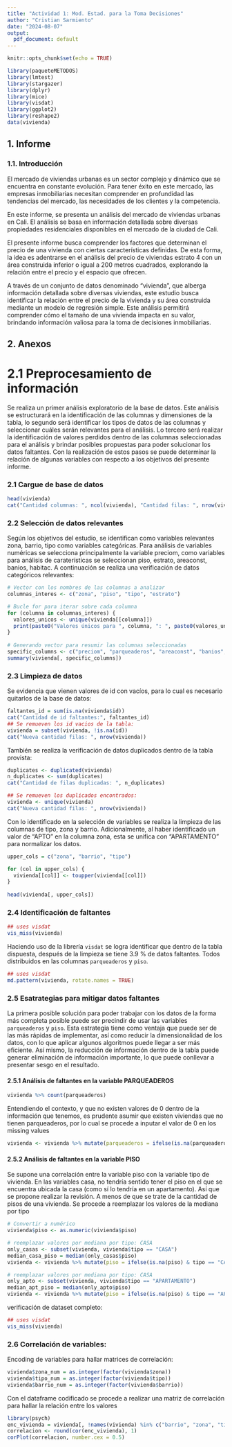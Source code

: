 ```yaml
---
title: "Actividad 1: Mod. Estad. para la Toma Decisiones"
author: "Cristian Sarmiento"
date: "2024-08-07"
output:
  pdf_document: default
---
```


```r
knitr::opts_chunk$set(echo = TRUE)
```

```r
library(paqueteMETODOS)
library(lmtest)
library(stargazer)
library(dplyr)
library(mice)
library(visdat)
library(ggplot2)
library(reshape2)
data(vivienda)
```

## 1. Informe

### 1.1. Introducción

El mercado de viviendas urbanas es un sector complejo y dinámico que se encuentra en constante evolución. Para tener éxito en este mercado, las empresas inmobiliarias necesitan comprender en profundidad las tendencias del mercado, las necesidades de los clientes y la competencia.

En este informe, se presenta un análisis del mercado de viviendas urbanas en Cali. El análisis se basa en información detallada sobre diversas propiedades residenciales disponibles en el mercado de la ciudad de Cali.

El presente informe busca comprender los factores que determinan el precio de una vivienda con ciertas características definidas. De esta forma, la idea es adentrarse en el análisis del precio de viviendas estrato 4 con un área construida inferior o igual a 200 metros cuadrados, explorando la relación entre el precio y el espacio que ofrecen.

A través de un conjunto de datos denominado "vivienda", que alberga información detallada sobre diversas viviendas, este estudio busca identificar la relación entre el precio de la vivienda y su área construida mediante un modelo de regresión simple. Este análisis permitirá comprender cómo el tamaño de una vivienda impacta en su valor, brindando información valiosa para la toma de decisiones inmobiliarias.

## 2. Anexos

# 2.1 Preprocesamiento de información

Se realiza un primer análisis exploratorio de la base de datos. Este análisis se estructurará en la identificación de las columnas y dimensiones de la tabla, lo segundo será identificar los tipos de datos de las columnas y seleccionar cuáles serán relevantes para el análisis. Lo tercero será realizar la identificación de valores perdidos dentro de las columnas seleccionadas para el análisis y brindar posibles propuestas para poder solucionar los datos faltantes. Con la realización de estos pasos se puede determinar la relación de algunas variables con respecto a los objetivos del presente informe.

### 2.1 Cargue de base de datos

```r
head(vivienda)
cat("Cantidad columnas: ", ncol(vivienda), "Cantidad filas: ", nrow(vivienda))
```

### 2.2 Selección de datos relevantes

Según los objetivos del estudio, se identifican como variables relevantes zona, barrio, tipo como variables categóricas. Para análisis de variables numéricas se selecciona principalmente la variable preciom, como variables para análisis de caraterísticas se seleccionan piso, estrato, areaconst, banios, habitac. A continuación se realiza una verificación de datos categóricos relevantes:

```r

# Vector con los nombres de las columnas a analizar
columnas_interes <- c("zona", "piso", "tipo", "estrato")

# Bucle for para iterar sobre cada columna
for (columna in columnas_interes) {
  valores_unicos <- unique(vivienda[[columna]])
  print(paste0("Valores únicos para ", columna, ": ", paste0(valores_unicos, collapse = ", ")))
}
      
# Generando vector para resumir las columnas seleccionadas
specific_columns <- c("preciom", "parqueaderos", "areaconst", "banios", "habitaciones")
summary(vivienda[, specific_columns])

```

### 2.3 Limpieza de datos

Se evidencia que vienen valores de id con vacíos, para lo cual es necesario quitarlos de la base de datos:

```r
faltantes_id = sum(is.na(vivienda$id))
cat("Cantidad de id faltantes:", faltantes_id)
## Se remueven los id vacios de la tabla:
vivienda = subset(vivienda, !is.na(id))
cat("Nueva cantidad filas: ", nrow(vivienda))
```

También se realiza la verificación de datos duplicados dentro de la tabla provista:

```r
duplicates <- duplicated(vivienda)
n_duplicates <- sum(duplicates)
cat("Cantidad de filas duplicadas: ", n_duplicates)

## Se remueven los duplicados encontrados:
vivienda <- unique(vivienda)
cat("Nueva cantidad filas: ", nrow(vivienda))
```

Con lo identificado en la selección de variables se realiza la limpieza de las columnas de tipo, zona y barrio. Adicionalmente, al haber identificado un valor de "APTO" en la columna zona, esta se unifica con "APARTAMENTO" para normalizar los datos.

```r

upper_cols = c("zona", "barrio", "tipo")

for (col in upper_cols) {
  vivienda[[col]] <- toupper(vivienda[[col]])
}
  
head(vivienda[, upper_cols])

```

### 2.4 Identificación de faltantes

```r
## uses visdat
vis_miss(vivienda)
```

Haciendo uso de la librería `visdat` se logra identificar que dentro de la tabla dispuesta, después de la limpieza se tiene 3.9 % de datos faltantes. Todos distribuidos en las columnas `parqueaderos` y `piso`.

```r
## uses visdat
md.pattern(vivienda, rotate.names = TRUE)
```

### 2.5 Esatrategias para mitigar datos faltantes

La primera posible solución para poder trabajar con los datos de la forma más completa posible puede ser precindir de usar las variables `parqueaderos` y `piso`. Esta estrategia tiene como ventaja que puede ser de las más rápidas de implementar, así como reducir la dimensionalidad de los datos, con lo que aplicar algunos algoritmos puede llegar a ser más eficiente. Así mismo, la reducción de información dentro de la tabla puede generar eliminación de información importante, lo que puede conllevar a presentar sesgo en el resultado.

#### 2.5.1 Análisis de faltantes en la variable PARQUEADEROS

```r
vivienda %>% count(parqueaderos)
```

Entendiendo el contexto, y que no existen valores de 0 dentro de la información que tenemos, es prudente asumir que existen viviendas que no tienen parqueaderos, por lo cual se procede a inputar el valor de 0 en los missing values

```r
vivienda <- vivienda %>% mutate(parqueaderos = ifelse(is.na(parqueaderos), 0, parqueaderos))
```

#### 2.5.2 Análisis de faltantes en la variable PISO

Se supone una correlación entre la variable piso con la variable tipo de vivienda. En las variables casa, no tendría sentido tener el piso en el que se encuentra ubicada la casa (como sí lo tendría en un apartamento). Así que se propone realizar la revisión. A menos de que se trate de la cantidad de pisos de una vivienda. Se procede a reemplazar los valores de la mediana por tipo

```r
# Convertir a numérico
vivienda$piso <- as.numeric(vivienda$piso)

# reemplazar valores por mediana por tipo: CASA
only_casas <- subset(vivienda, vivienda$tipo == "CASA")
median_casa_piso = median(only_casas$piso)
vivienda <- vivienda %>% mutate(piso = ifelse(is.na(piso) & tipo == "CASA", median_casa_piso, piso))

# reemplazar valores por mediana por tipo: CASA
only_apto <- subset(vivienda, vivienda$tipo == "APARTAMENTO")
median_apt_piso = median(only_apto$piso)
vivienda <- vivienda %>% mutate(piso = ifelse(is.na(piso) & tipo == "APARTAMENTO", median_apt_piso, piso))

```

verificación de dataset completo:

```r
## uses visdat
vis_miss(vivienda)
```
### 2.6 Correlación de variables:

Encoding de variables para hallar matrices de correlación:
```r
vivienda$zona_num = as.integer(factor(vivienda$zona))
vivienda$tipo_num = as.integer(factor(vivienda$tipo))
vivienda$barrio_num = as.integer(factor(vivienda$barrio))
```

Con el dataframe codificado se procede a realizar una matriz de correlación para hallar la relación entre los valores

```r
library(psych)
enc_vivienda = vivienda[, !names(vivienda) %in% c("barrio", "zona", "tipo")]
correlacion <- round(cor(enc_vivienda), 1)
corPlot(correlacion, number.cex = 0.5)
```